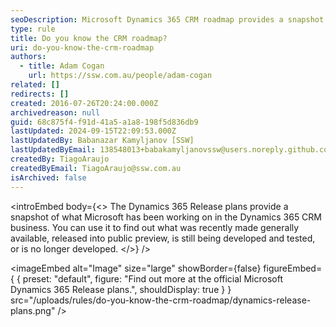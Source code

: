 ```yaml
---
seoDescription: Microsoft Dynamics 365 CRM roadmap provides a snapshot of recent developments, public previews, and future plans for the business.
type: rule
title: Do you know the CRM roadmap?
uri: do-you-know-the-crm-roadmap
authors:
  - title: Adam Cogan
    url: https://ssw.com.au/people/adam-cogan
related: []
redirects: []
created: 2016-07-26T20:24:00.000Z
archivedreason: null
guid: 68c875f4-f91d-41a5-a1a8-198f5d836db9
lastUpdated: 2024-09-15T22:09:53.000Z
lastUpdatedBy: Babanazar Kamyljanov [SSW]
lastUpdatedByEmail: 138548013+babakamyljanovssw@users.noreply.github.com
createdBy: TiagoAraujo
createdByEmail: TiagoAraujo@ssw.com.au
isArchived: false
---
```


<introEmbed
  body={<>
The Dynamics 365 Release plans provide a snapshot of what Microsoft has been working on in the Dynamics 365 CRM business. You can use it to find out what was recently made generally available, released into public preview, is still being developed and tested, or is no longer developed.
  </>}
/>

<imageEmbed
  alt="Image"
  size="large"
  showBorder={false}
  figureEmbed={ {
    preset: "default",
    figure: "Find out more at the official Microsoft Dynamics 365 Release plans.",
    shouldDisplay: true
  } }
  src="/uploads/rules/do-you-know-the-crm-roadmap/dynamics-release-plans.png"
/>
